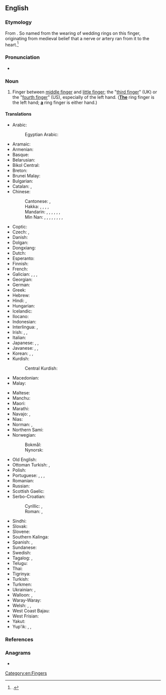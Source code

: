 {{also|ringfinger|Ringfinger|ring-finger}}
==English==
{{picdic
|image=Paume de main.jpeg
|width=310
|labels=
{{picdiclabel|en|color=white|fontsize=18|posx=100|posy=179|link=palm}}
{{picdiclabel|en|color=white|fontsize=12|posx=20|posy=200|link=wrist|align=left}}
{{picdiclabel|en|color=white|fontsize=12|posx=90|posy=70|link=thumb}}
{{picdiclabel|en|color=white|fontsize=12|posx=200|posy=125|link=index finger}}
{{picdiclabel|en|color=white|fontsize=12|posx=225|posy=160|link=middle finger}}
{{picdiclabel|en|color=white|fontsize=18|posx=220|posy=205|link=ring finger}}
{{picdiclabel|en|color=white|fontsize=12|posx=200|posy=245|link=pinky}}
|detail1=Click on labels in the image
}}

===Etymology===
From {{inh|en|enm|ring fynger}}. So named from the wearing of wedding rings on this finger, originating from medieval belief that a nerve or artery ran from it to the heart.<ref>{{cite-web|author=Kensy Cooperrider|title=Where Do Finger Names Come From?|work={{w|JSTOR}} Daily|url=https://daily.jstor.org/where-do-finger-names-come-from/|date=1 January 2020}}.</ref>

===Pronunciation===
* {{audio|en|LL-Q1860 (eng)-Vininn126-ring finger.wav|Audio (US)}}

===Noun===
{{en-noun}}

# Finger between [[middle finger]] and [[little finger]]; the "[[third finger]]" (UK) or the "[[fourth finger]]" (US), especially of the left hand. (<u>'''The'''</u> ring finger is the left hand; <u>'''a'''</u> ring finger is either hand.)
#: {{syn|en|digit IV|fourth digit|fourth finger|gold-finger|leech-finger|marriage finger|medical finger|medicinable finger|medicinal finger|physic finger|physical finger|physician finger|ring-man|third finger|wedding finger}} 
#: {{seeSynonyms|en|ring finger}}

====Translations====
{{trans-top|finger between the middle finger and little finger}}
* Arabic: {{t|ar|بِنْصِر|m}}
*: Egyptian Arabic: {{t|arz|بنصر|m|tr=bínṣar}}
* Aramaic: {{t|arc|ܒܨܪܐ|tr=beṣrāʾ}}
* Armenian: {{t+|hy|մատնեմատ}}
* Basque: {{t|eu|haznagi}}
* Belarusian: {{t|be|безназо́ўны па́лец|m}}
* Bikol Central: {{t|bcl|singsingan}}
* Breton: {{t+|br|biz-gwalenn|m}}
* Brunei Malay: {{t|kxd|jari manis}}
* Bulgarian: {{t|bg|безиме́нен пръст|m}}
* Catalan: {{t+|ca|dit anular|m}}, {{t+|ca|anular|m}}
* Chinese:
*: Cantonese: {{t|yue|無名指}}, {{t|yue|无名指|tr=mou4 ming4 zi2}}
*: Hakka: {{t|hak|無名指}}, {{t|hak|无名指|tr=mò-miàng-chṳ́, mò-miàng-chí}}, {{t|hak|矮㑁指|tr=ái-tut-chṳ́, ái-tut-chí}}, {{t|hak|蘸藥指}}, {{t|hak|蘸药指|tr=chiám-yo̍k-chṳ́, chiám-yo̍k-chí}}
*: Mandarin: {{t+|cmn|無名指}}, {{t+|cmn|无名指|tr=wúmíngzhǐ}}, {{t|cmn|四指|tr=sìzhǐ}}, {{t+|cmn|環指}}, {{t+|cmn|环指|tr=huánzhǐ}}, {{t|cmn|藥指}}, {{t|cmn|药指|tr=yàozhǐ}}
*: Min Nan: {{t+|nan|尾二指|tr=bóe-jī-cháiⁿ, bóe-lī-cháiⁿ, bé-jī-cháiⁿ, bé-lī-cháiⁿ}}, {{t+|nan|䆀指|tr=bái-cháiⁿ}}, {{t+|nan|愛媠}}, {{t|nan|爱媠|tr=ài-súi}}, {{t+|nan|佬仔|tr=láu--á}}, {{t|nan|佬仔指|tr=láu-á-cháiⁿ}}, {{t|nan|無名指}}, {{t|nan|无名指|tr=bû-bêng-cháiⁿ}}, {{t|nan|老指|tr=ló-cháiⁿ}}
* Coptic: {{t|cop|ⲁⲛⲕⲟⲕⲓ|m}}
* Czech: {{t+|cs|prsteník|m}}, {{t+|cs|prsteníček|m}}
* Danish: {{t+|da|ringfinger}}
* Dolgan: {{t|dlg|аата һуок чөмүйэ|tr=aata huok çömüye}}
* Dongxiang: {{t|sce|oliechin ghurun}}
* Dutch: {{t+|nl|ringvinger|m}}
* Esperanto: {{t+|eo|ringofingro}}
* Finnish: {{t+|fi|nimetön}}
* French: {{t+|fr|annulaire|m}}
* Galician: {{t|gl|padriño|m}}, {{t+|gl|anular|m}}, {{t|gl|compañeiriño|m}}, {{t|gl|sobriño|m}}
* Georgian: {{t|ka|არათითი}}
* German: {{t+|de|Ringfinger|m}}
* Greek: {{t+|el|παράμεσος|m}}
* Hebrew: {{t+|he|קמיצה|f|tr=kmítza}}
* Hindi: {{t+|hi|अंगूठी|f}}, {{t+|hi|अनामिका|f}}
* Hungarian: {{t+|hu|gyűrűsujj}}
* Icelandic: {{t+|is|baugfingur|m}}
* Ilocano: {{t|ilo|sisingsingan}}
* Indonesian: {{t+|id|jari manis}}
* Interlingua: {{t|ia|digito anular}}, {{t|ia|anular}}
* Irish: {{t|ga|méar an fháinne|f}}, {{t|ga|sisile|f}}, {{t|ga|mac an daba|m}} {{q|familiar}}
* Italian: {{t+|it|anulare|m}}
* Japanese: {{t+|ja|薬指|tr=くすりゆび, kusuriyubi}}, {{t+|ja|くすりゆび|tr=kusuriyubi}}, {{t+|ja|無名指|tr=むめいし, mumeishi}}
* Javanese: {{t|jv|driji manis}}, {{t|jv|jenthik manis}}, {{t+|jv|klilingan}}
* Korean: {{t+|ko|약지(藥指)}}, {{t+|ko|약손가락}}, {{t+|ko|무명지}}
* Kurdish:
*: Central Kurdish: {{t|ckb|بِراتووتە}}
* Macedonian: {{t|mk|домал прст|m}}
* Malay: {{t+|ms|jari manis}}
{{trans-mid}}
* Maltese: {{t|mt|saba’ taċ-ċurkett|m}}
* Manchu: {{t|mnc|ᡤᡝᠪᡠ ᠠᡴᡡ ᠰᡳᠮᡥᡠᠨ}}
* Maori: {{t|mi|mānawa}}
* Marathi: {{t|mr|अनामिका}}
* Navajo: {{t|nv|álaʼataʼí|sc=Latn}}, {{t|nv|álaʼ náhástʼéíígíí|sc=Latn}}
* Nias: {{t+|nia|turu mani}}
* Norman: {{t|nrf|Jean des sceas|m}} {{q|Jersey}}, {{t|nrf|Jean des sceaus|m}} {{q|Guernsey}}
* Northern Sami: {{t|se|orbbeš}}
* Norwegian:
*: Bokmål: {{t|nb|ringfinger|m}}
*: Nynorsk: {{t|nn|ringfinger|m}}
* Old English: {{t|ang|hringfinger|m}}
* Ottoman Turkish: {{t|ota|یوزكلو پرمق|tr=yüzüklü parmak}}, {{t|ota|پرمغی یوزكلو|tr=parmaği yüzüklü}}
* Polish: {{t+|pl|palec serdeczny|m-in}}
* Portuguese: {{t+|pt|dedo anular|m}}, {{t+|pt|anular|m}}, {{t|pt|dedo anelar|m}}, {{t+|pt|anelar|m}}
* Romanian: {{t+|ro|inelar|m}}
* Russian: {{t+|ru|безымя́нный па́лец|m}}
* Scottish Gaelic: {{t|gd|mac-an-aba|m}}
* Serbo-Croatian:
*: Cyrillic: {{t|sh|прстѐња̄к|m}}, {{t|sh|домали прст|m}}
*: Roman: {{t+|sh|prstènjāk|m}}, {{t|sh|domali prst|m}}
* Sindhi: {{t|sd|ٻاچَ|f}}
* Slovak: {{t|sk|prstenník|m}}
* Slovene: {{t+|sl|prstanec|m}}
* Southern Kalinga: {{t|ksc|paochong}}
* Spanish: {{t|es|dedo anular|m}}, {{t+|es|anular|m}}
* Sundanese: {{t+|su|jariji}}
* Swedish: {{t+|sv|ringfinger|n}}
* Tagalog: {{t|tl|palasingsingan}}, {{t|tl|paninsingan}}
* Telugu: {{t+|te|ఉంగరపు వేలు}}
* Thai: {{t+|th|นิ้วนาง}}
* Tigrinya: {{t|ti|ቀለቤቶ}}
* Turkish: {{t+|tr|yüzük parmağı}}
* Turkmen: {{t|tk|ogulhajat}}
* Ukrainian: {{t+|uk|безіме́нний па́лець|m}}, {{t|uk|підмізи́нний па́лець|m}}
* Walloon: {{t+|wa|doet a l' anea|m}}, {{t+|wa|damanet|m}} {{qualifier|in children sayings}}
* Waray-Waray: {{t|war|singsingan}}
* Welsh: {{t|cy|bys y fodrwy|m}}, {{t|cy|bys modrwy|m}}, {{t|cy|cwtfys|m}}
* West Coast Bajau: {{t|bdr|jari mamis}}
* West Frisian: {{t|fy|ringfinger}}
* Yakut: {{t|sah|аата суох тарбах}}
* Yup'ik: {{t|esu|atrilnguq}}, {{t|esu|aliqiliqiaq}}, {{t|esu|ekiliq}}
{{trans-bottom}}

===References===
<references/>

===Anagrams===
* {{anagrams|en|a=efggiinnrr|finger ring|refringing}}

[[Category:en:Fingers]]